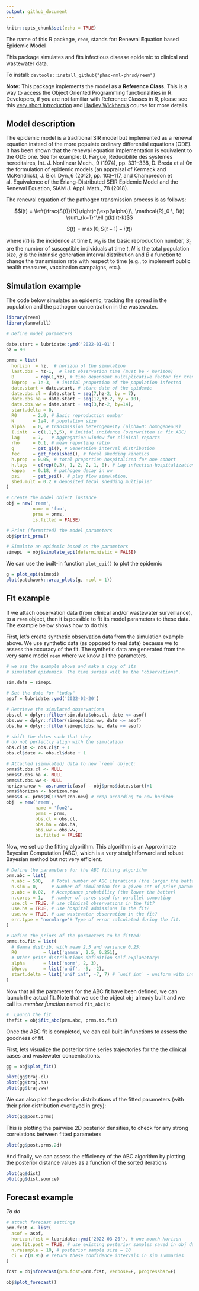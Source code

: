 ```yaml
---
output: github_document
---
```


```r
knitr::opts_chunk$set(echo = TRUE)
```


The name of this R package, `reem`, stands for:
**R**enewal **E**quation based **E**pidemic **M**odel

This package simulates and fits infectious disease epidemic to 
clinical and wastewater data.

To install: `devtools::install_github("phac-nml-phrsd/reem")`


**Note:** This package implements the model as a __Reference Class__. This is a way to access the Object Oriented Programming functionalities in R. 
Developers, if you are not familiar with Reference Classes in R, please see this [very short introduction](https://www.datamentor.io/r-programming/reference-class) and [Hadley Wickham's](http://adv-r.had.co.nz/R5.html) course for more details. 


## Model description

The epidemic model is a traditional SIR model but implemented as a
renewal equation instead of the more populate ordinary differential
equations (ODE).
It has been shown that the renewal equation implementation is 
\emph{mathematically} equivalent to the ODE one. 
See for example: D. Fargue, Reducibilite des systemes hereditaires, Int. J. Nonlinear Mech., 9 (1974), pp. 331--338, D. Breda et al On  the  formulation  of  epidemic  models  (an  appraisal  of  Kermack  and  McKendrick), J. Biol. Dyn.,6 (2012), pp. 103--117, and Champredon et al. Equivalence of the Erlang-Distributed SEIR Epidemic Model and the Renewal Equation, SIAM J. Appl. Math., 78 (2018).

The renewal equation of the pathogen transmission process is as follows:

$$i(t) = \left(\frac{S(t)}{N}\right)^{\exp(\alpha)}\, \mathcal{R}_0 \, B(t) \sum_{k=1}^\ell g(k)i(t-k)$$

$$S(t) = \max(0, S(t-1) - i(t))$$

where $i(t)$ is the incidence at time $t$,  $\mathcal{R}_0$ is the basic reproduction number, $S_t$ are the number of susceptible individuals at time $t$, $N$ is the total population size, $g$ is the intrinsic generation interval distribution and $B$ a function to change the transmission rate with respect to time (e.g., to implement public health measures, vaccination campaigns, etc.). 


## Simulation example

The code below simulates an epidemic, tracking the spread in the population
and the pathogen concentration in the wastewater.

```r
library(reem)
library(snowfall)
```



```r

# Define model parameters

date.start = lubridate::ymd('2022-01-01')
hz = 90

prms = list(
  horizon  = hz,  # horizon of the simulation
  last.obs = hz-1,  # last observation time (must be < horizon)
  B        = rep(1,hz), # time dependent multiplicative factor for transmission
  i0prop  = 1e-3,  # initial proportion of the population infected
  date.start = date.start, # start date of the epidemic
  date.obs.cl = date.start + seq(7,hz-2, by = 7),
  date.obs.ha = date.start + seq(12,hz-2, by = 10),
  date.obs.ww = date.start + seq(3,hz-2, by=14),
  start.delta = 0, 
  R0      = 2.0, # Basic reproduction number
  N       = 1e4, # population size
  alpha   = 0, # transmission heterogeneity (alpha=0: homogeneous)
  I.init  = c(1,1,3,5), # initial incidence (overwritten in fit ABC)
  lag     = 7,   # Aggregation window for clinical reports
  rho     = 0.1, # mean reporting ratio
  g       = get_gi(), # Generation interval distribution
  fec     = get_fecalshed(), # fecal shedding kinetics
  h.prop  = 0.05, # total proportion hospitalized for one cohort
  h.lags  = c(rep(0,3), 1, 2, 2, 1, 0), # Lag infection-hospitalization
  kappa   = 0.18, # pathogen decay in ww
  psi     = get_psi(), # plug flow simulation,
  shed.mult = 0.2 # deposited fecal shedding multiplier  
)

# Create the model object instance
obj = new('reem', 
          name = 'foo', 
          prms = prms, 
          is.fitted = FALSE)

# Print (formatted) the model parameters
obj$print_prms()

# Simulate an epidemic based on the parameters
simepi  = obj$simulate_epi(deterministic = FALSE)

```

We can use the built-in function `plot_epi()` to plot the epidemic

```r
g = plot_epi(simepi)
plot(patchwork::wrap_plots(g, ncol = 1))
```

## Fit example

If we attach observation data (from clinical and/or wastewater surveillance),
to a `reem` object, then it is possible to fit its model parameters to these data. The example below shows how to do this.

First, let's create synthetic observation data from the simulation example above. We use synthetic data (as opposed to real data) because we to assess the accuracy of the fit. The synthetic data are generated from the very same model `reem` where we know all the parameters. 

```r
# we use the example above and make a copy of its
# simulated epidemics. The time series will be the "observations".

sim.data = simepi

# Set the date for "today"
asof = lubridate::ymd('2022-02-20') 

# Retrieve the simulated observations
obs.cl = dplyr::filter(sim.data$obs.cl, date <= asof)
obs.ww = dplyr::filter(simepi$obs.ww, date <= asof)
obs.ha = dplyr::filter(simepi$obs.ha, date <= asof)

# shift the dates such that they 
# do not perfectly align with the simulation
obs.cl$t <- obs.cl$t + 1
obs.cl$date <- obs.cl$date + 1

# Attached (simulated) data to new `reem` object:
prms$t.obs.cl <- NULL
prms$t.obs.ha <- NULL
prms$t.obs.ww <- NULL
horizon.new <- as.numeric(asof - obj$prms$date.start)+1
prms$horizon <- horizon.new
prms$B <- prms$B[1:horizon.new] # crop according to new horizon
obj  = new('reem', 
           name = 'foo2', 
           prms = prms, 
           obs.cl = obs.cl,
           obs.ha = obs.ha,
           obs.ww = obs.ww,
           is.fitted = FALSE)
```

Now, we set up the fitting algorithm. This algorithm is an Approximate Bayesian Computation (ABC), which is a very straightforward and robust Bayesian method but not very efficient.

```r
# Define the parameters for the ABC fitting algorithm
prm.abc = list(
  n.abc = 500,   # Total number of ABC iterations (the larger the better)
  n.sim = 0,     # Number of simulation for a given set of prior parameters. `0` for deterministic, else`8` should be enough
  p.abc = 0.02,  # Acceptance probability (the lower the better)
  n.cores = 1,   # number of cores used for parallel computing
  use.cl = TRUE, # use clinical observations in the fit?
  use.ha = TRUE, # use hospital admissions in the fit?
  use.ww = TRUE, # use wastewater observation in the fit?
  err.type = 'normlarge'# Type of error calculated during the fit.
)

# Define the priors of the parameters to be fitted:
prms.to.fit = list(
  # Gamma distrib. with mean 2.5 and variance 0.25:
  R0          = list('gamma', 2.5, 0.251), 
  # Other prior distributions definition self-explanatory:
  alpha       = list('norm', 2, 3),
  i0prop      = list('unif', -5, -2),
  start.delta = list('unif_int', -7, 7) # `unif_int` = uniform with integers
)
```

Now that all the parameters for the ABC fit have been defined, we can launch the actual fit. Note that we use the object `obj` already built and we call its _member function_ named `fit_abc()`:

```r
#  Launch the fit 
thefit = obj$fit_abc(prm.abc, prms.to.fit)
```  

Once the ABC fit is completed, we can call built-in functions to assess the goodness of fit.

First, lets visualize the posterior time series trajectories for the the clinical cases and wastewater concentrations.

```r
gg = obj$plot_fit()

plot(gg$traj.cl)
plot(gg$traj.ha)
plot(gg$traj.ww)
```

We can also plot the posterior distributions of the fitted parameters (with their prior distribution overlayed in grey):

```r
plot(gg$post.prms)
```

This is plotting the pairwise 2D posterior densities, to check for any strong correlations between fitted parameters

```r
plot(gg$post.prms.2d)
```

And finally, we can assess the efficiency of the ABC algorithm by plotting the posterior distance values as a function of the sorted iterations

```r
plot(gg$dist)
plot(gg$dist.source)
```

## Forecast example

_To do_

```r
# attach forecast settings
prm.fcst <- list(
  asof = asof,
  horizon.fcst = lubridate::ymd('2022-03-20'), # one month horizon 
  use.fit.post = TRUE, # use existing posterior samples saved in obj during fit
  n.resample = 10, # posterior sample size = 10
  ci = c(0.95) # return these confidence intervals in sim summaries
)

fcst = obj$forecast(prm.fcst=prm.fcst, verbose=F, progressbar=F)

obj$plot_forecast()
```
